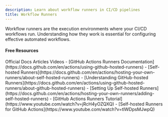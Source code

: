 ```yaml
---
description: Learn about workflow runners in CI/CD pipelines
title: Workflow Runners
---
```


Workflow runners are the execution environments where your CI/CD workflows run. Understanding how they work is essential for configuring effective automated workflows.

#### Free Resources

<Tabs defaultValue="article">
<TabsList>
<TabsTrigger value="official">Official Docs</TabsTrigger>
<TabsTrigger value="article">Articles</TabsTrigger>
<TabsTrigger value="video">Videos</TabsTrigger>
</TabsList>

<TabsContent value="official">
- [GitHub Actions Runners Documentation](https://docs.github.com/en/actions/using-github-hosted-runners)
- [Self-hosted Runners](https://docs.github.com/en/actions/hosting-your-own-runners/about-self-hosted-runners)
</TabsContent>
<TabsContent value="article">
- [Understanding GitHub-hosted Runners](https://docs.github.com/en/actions/using-github-hosted-runners/about-github-hosted-runners)
- [Setting Up Self-hosted Runners](https://docs.github.com/en/actions/hosting-your-own-runners/adding-self-hosted-runners)
</TabsContent>
<TabsContent value="video">
- [GitHub Actions Runners Tutorial](https://www.youtube.com/watch?v=jRcH4yOZQXQ)
- [Self-hosted Runners for GitHub Actions](https://www.youtube.com/watch?v=tIWDpsMJwpQ)
</TabsContent>
</Tabs>
